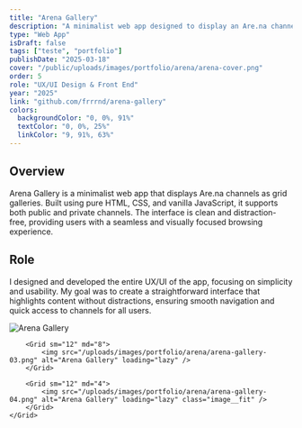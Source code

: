 ```yaml
---
title: "Arena Gallery"
description: "A minimalist web app designed to display an Are.na channel as a grid gallery."
type: "Web App"
isDraft: false
tags: ["teste", "portfolio"]
publishDate: "2025-03-18"
cover: "/public/uploads/images/portfolio/arena/arena-cover.png"
order: 5
role: "UX/UI Design & Front End"
year: "2025"
link: "github.com/frrrnd/arena-gallery"
colors:
  backgroundColor: "0, 0%, 91%"
  textColor: "0, 0%, 25%"
  linkColor: "9, 91%, 63%"
---
```



<div class="wrap-sm">

## Overview

Arena Gallery is a minimalist web app that displays Are.na channels as grid galleries. Built using pure HTML, CSS, and vanilla JavaScript, it supports both public and private channels. The interface is clean and distraction-free, providing users with a seamless and visually focused browsing experience.


## Role 

I designed and developed the entire UX/UI of the app, focusing on simplicity and usability. My goal was to create a straightforward interface that highlights content without distractions, ensuring smooth navigation and quick access to channels for all users.


</div>

<div class="wrap-wider">
    <Grid isContainer>
        <Grid sm="12" md="12">
            <img src="/uploads/images/portfolio/arena/arena-gallery-02.png" alt="Arena Gallery" loading="lazy" />
        </Grid>

        <Grid sm="12" md="8">
            <img src="/uploads/images/portfolio/arena/arena-gallery-03.png" alt="Arena Gallery" loading="lazy" />
        </Grid>

        <Grid sm="12" md="4">
            <img src="/uploads/images/portfolio/arena/arena-gallery-04.png" alt="Arena Gallery" loading="lazy" class="image__fit" />
        </Grid>
    </Grid>
</div>
